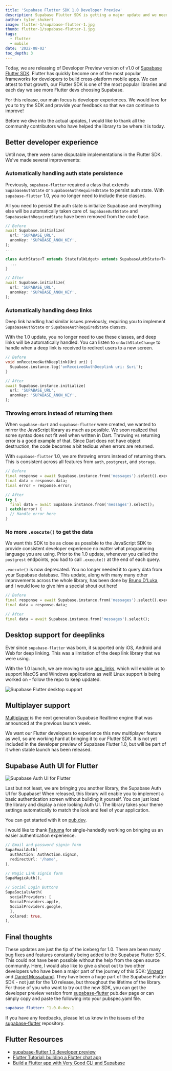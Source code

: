 ```yaml
---
title: 'Supabase Flutter SDK 1.0 Developer Preview'
description: Supabase Flutter SDK is getting a major update and we need your help making it better.
author: tyler_shukert
image: flutter-1/supabase-flutter-1.jpg
thumb: flutter-1/supabase-flutter-1.jpg
tags:
  - flutter
  - mobile
date: '2022-08-02'
toc_depth: 3
---
```


Today, we are releasing of Developer Preview version of v1.0 of [Supabase Flutter SDK](https://pub.dev/packages/supabase_flutter/versions/1.0.0-dev.1). Flutter has quickly become one of the most popular frameworks for developers to build cross-platform mobile apps. We can attest to that growth, our Flutter SDK is one of the most popular libraries and each day we see more Flutter devs choosing Supabase.

For this release, our main focus is developer experiences. We would love for you to try the SDK and provide your feedback so that we can continue to improve!

Before we dive into the actual updates, I would like to thank all the community contributors who have helped the library to be where it is today.

## Better developer experience

Until now, there were some disputable implementations in the Flutter SDK. We've made several improvements:

### Automatically handling auth state persistence

Previously, `supabase-flutter` required a class that extends `SupabaseAuthState` or `SupabaseAuthRequiredState` to persist auth state. With `supabase-flutter` 1.0, you no longer need to include these classes.

All you need to persist the auth state is initialize Supabase and everything else will be automatically taken care of. `SupabaseAuthState` and `SupabaseAuthRequiredState` have been removed from the code base.

```dart
// Before
await Supabase.initialize(
  url: 'SUPABASE_URL',
  anonKey: 'SUPABASE_ANON_KEY',
);
...

class AuthState<T extends StatefulWidget> extends SupabaseAuthState<T> {
  ...
}

// After
await Supabase.initialize(
  url: 'SUPABASE_URL',
  anonKey: 'SUPABASE_ANON_KEY',
);
```

### Automatically handling deep links

Deep link handling had similar issues previously, requiring you to implement `SupabaseAuthState` or `SupabaseAuthRequiredState` classes.

With the 1.0 update, you no longer need to use these classes, and deep links will be automatically handled. You can listen to `onAuthStateChange` to handle when a deep link is received to redirect users to a new screen.

```dart
// Before
void onReceivedAuthDeeplink(Uri uri) {
  Supabase.instance.log('onReceivedAuthDeeplink uri: $uri');
}

// After
await Supabase.instance.initialize(
  url: 'SUPABASE_URL',
  anonKey: 'SUPABASE_ANON_KEY',
);
```

### Throwing errors instead of returning them

When `supabase-dart` and `supabase-flutter` were created, we wanted to mirror the JavaScript library as much as possible. We soon realized that some syntax does not fit well when written in Dart. Throwing vs returning error is a good example of that. Since Dart does not have object destruction, the code becomes a bit tedious when errors are returned.

With `supabase-flutter` 1.0, we are throwing errors instead of returning them. This is consistent across all features from `auth`, `postgrest`, and `storage`.

```dart
// Before
final response = await Supabase.instance.from('messages').select().execute();
final data = response.data;
final error = response.error;

// After
try {
  final data = await Supabase.instance.from('messages').select();
} catch(error) {
  // Handle error here
}
```

### No more `.execute()` to get the data

We want this SDK to be as close as possible to the JavaScript SDK to provide consistent developer experience no matter what programming language you are using. Prior to the 1.0 update, whenever you called the `postgrest` endpoints, you had to call `.execute()` at the end of each query.

`.execute()` is now deprecated. You no longer needed it to query data from your Supabase database. This update, along with many many other improvements across the whole library, has been done by [Bruno D'Luka](https://github.com/bdlukaa), and I would love to give him a special shout out here!

```dart
// Before
final response = await Supabase.instance.from('messages').select().execute();
final data = response.data;

// After
final data = await Supabase.instance.from('messages').select();
```

## Desktop support for deeplinks

Ever since `supabase-flutter` was born, it supported only iOS, Android and Web for deep linking. This was a limitation of the deep link library that we were using.

With the 1.0 launch, we are moving to use [app_links](https://pub.dev/packages/app_links), which will enable us to support MacOS and Windows applications as well! Linux support is being worked on - follow the repo to keep updated.

![Supabase Flutter desktop support](/images/blog/flutter-1/supported-platforms-table.png)

## Multiplayer support

[Multiplayer](https://supabase.com/blog/supabase-realtime-with-multiplayer-features) is the next generation Supabase Realtime engine that was announced at the previous launch week.

We want our Flutter developers to experience this new multiplayer feature as well, so are working hard at bringing it to our Flutter SDK. It is not yet included in the developer preview of Supabase Flutter 1.0, but will be part of it when stable launch has been released.

## Supabase Auth UI for Flutter

![Supabase Auth UI for Flutter](/images/blog/flutter-1/supabase-flutter-auth-ui.png)

Last but not least, we are bringing you another library, the Supabase Auth UI for Supabase! When released, this library will enable you to implement a basic authentication screen without building it yourself. You can just load the library and display a nice looking Auth UI. The library takes your theme settings automatically to match the look and feel of your application.

You can get started with it on [pub.dev](https://pub.dev/packages/supabase_auth_ui).

I would like to thank [Fatuma](https://twitter.com/XquisiteDreamer) for single-handedly working on bringing us an easier authentication experience.

```dart
// Email and password signin form
SupaEmailAuth(
  authAction: AuthAction.signIn,
  redirectUrl: '/home',
),

// Magic Link signin form
SupaMagicAuth(),

// Social Login Buttons
SupaSocialsAuth(
  socialProviders: [
  SocialProviders.apple,
  SocialProviders.google,
  ],
  colored: true,
),
```

## Final thoughts

These updates are just the tip of the iceberg for 1.0. There are been many bug fixes and features constantly being added to the Supabase Flutter SDK. This could not have been possible without the help from the open source community. Here, I would also like to give a shout out to two other developers who have been a major part of the journey of this SDK: [Vinzent](https://twitter.com/Vinzent03_) and [Daniel Mossaband](https://github.com/DanMossa). They have been a huge part of the Supabase Flutter SDK - not just for the 1.0 release, but throughout the lifetime of the library.
For those of you who want to try out the new SDK, you can get the developer preview version from [supabase-flutter](https://pub.dev/packages/supabase_flutter/versions/1.0.0-dev.1) pub.dev page or can simply copy and paste the following into your pubspec.yaml file.

```yaml
supabase_flutter: ^1.0.0-dev.1
```

If you have any feedbacks, please let us know in the issues of the [supabase-flutter](https://github.com/supabase-community/supabase-flutter/issues) repository.

## Flutter Resources

- [supabase-flutter 1.0 developer preview](https://pub.dev/packages/supabase_flutter)
- [Flutter Tutorial: building a Flutter chat app](https://supabase.com/blog/flutter-tutorial-building-a-chat-app)
- [Build a Flutter app with Very Good CLI and Supabase](https://verygood.ventures/blog/flutter-app-very-good-cli-supabase)
